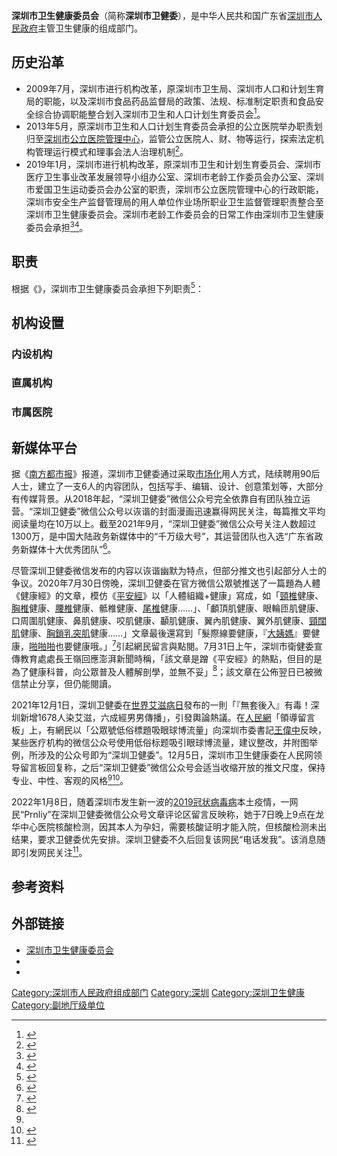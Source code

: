{{Infobox PRCG
|机构名称=深圳市卫生健康委员会
|加挂牌子 = 中共深圳市委卫生工作委员会
|标志1=National Emblem of the People's Republic of China (2).svg
|标志1说明=[[s:国务院关于国家行政机关和企业事业单位社会团体印章管理的规定|1999年规定]]：[[印章|印章]][[直径|直径]]5厘米，中央刊[[中华人民共和国国徽|国徽]]，由[[深圳市人民政府|深圳市人民政府]]制发。
|标志2=深圳市卫生健康委员会徽标.png
|标志2说明=深圳市卫生健康委员会形象标志
|职位1=市委卫生工委书记、主任
|人员1=吴红艳
|职位2=一级巡视员
|人员2=罗乐宣
|职位3=市委卫生工委专职副书记
|人员3=丘孟军<small>（二级巡视员兼）</small>
|职位4=副主任
|人员4=常巨平<small>（二级巡视员兼）</small>、文正方<small>（市保健委主任兼）</small>、李创、朱武、严吉祥
|人数4=5
|职位5=纪检监察组长
|人员5=邓小敏
|职位6=二级巡视员
|人员6=孙美华、林汉城
|人数6=2
|成立时间=2019年1月
|上级机构=[[深圳市人民政府|深圳市人民政府]]
|机构类型=[[深圳市人民政府组成部门|深圳市人民政府组成部门]]
|行政级别=副地厅级
|中共本级=中国共产党深圳市卫生健康委员会党组
|本级纪检监察=深圳市纪委监委第十二纪检监察组
|前身=深圳市卫生与计划生育委员会、深圳市公立医院管理中心
|地址1=[[广东省|广东省]][[深圳市|深圳市]][[福田区|福田区]]深南中路1025号新城大厦东座
|网站=wjw.sz.gov.cn/
|网址=http://wjw.sz.gov.cn/
}}

'''深圳市卫生健康委员会'''（简称'''深圳市卫健委'''），是中华人民共和国广东省[[深圳市人民政府|深圳市人民政府]]主管卫生健康的组成部门。

== 历史沿革 ==

* 2009年7月，深圳市进行机构改革，原深圳市卫生局、深圳市人口和计划生育局的职能，以及深圳市食品药品监督局的政策、法规、标准制定职责和食品安全综合协调职能整合划入深圳市卫生和人口计划生育委员会<ref>{{Cite web|title=深圳政府机构改革启动 国庆前完成精减1/3部门——中新网|url=https://www.chinanews.com/gn/news/2009/08-01/1799944.shtml|accessdate=2021-01-06|work=www.chinanews.com|archive-date=2021-01-08|archive-url=https://web.archive.org/web/20210108052330/https://www.chinanews.com/gn/news/2009/08-01/1799944.shtml|dead-url=no}}</ref>。
* 2013年5月，原深圳市卫生和人口计划生育委员会承担的公立医院举办职责划归至[[深圳市公立医院管理中心|深圳市公立医院管理中心]]，监管公立医院人、财、物等运行，探索法定机构管理运行模式和理事会法人治理机制<ref>{{Cite web|title=深圳公立医院管理中心挂牌 11家医院政事分离-搜狐健康|url=https://health.sohu.com/20130510/n375475869.shtml|accessdate=2021-01-06|work=health.sohu.com|archive-date=2021-01-08|archive-url=https://web.archive.org/web/20210108135315/https://health.sohu.com/20130510/n375475869.shtml|dead-url=no}}</ref>。
*2019年1月，深圳市进行机构改革，原深圳市卫生和计划生育委员会、深圳市医疗卫生事业改革发展领导小组办公室、深圳市老龄工作委员会办公室、深圳市爱国卫生运动委员会办公室的职责，深圳市公立医院管理中心的行政职能，深圳市安全生产监督管理局的用人单位作业场所职业卫生监督管理职责整合至深圳市卫生健康委员会。深圳市老龄工作委员会的日常工作由深圳市卫生健康委员会承担<ref>{{Cite web|title=深圳市卫健委挂牌成立 打造健康中国“深圳样板”|url=http://gd.ifeng.com/a/20190130/7196812_0.shtml|accessdate=2021-02-21|work=gd.ifeng.com}}</ref><ref>{{Cite web|title=深圳市机构改革工作有序推进 部分新机构组建挂牌--近期活动|url=http://www.sz.gov.cn/cn/xxgk/zfxxgj/sldzc/szfld/hm/jqhd/content/post_1313750.html|accessdate=2021-02-21|work=www.sz.gov.cn}}</ref>。

== 职责 ==
根据《{{s|深圳市卫生健康委员会职能配置、内设机构和人员编制规定}}》，深圳市卫生健康委员会承担下列职责<ref>{{Cite web|title=机构概况_深圳市卫生健康委员会网站|url=http://wjw.sz.gov.cn/xxgk/jgzn/jggk/|accessdate=2021-02-24|work=wjw.sz.gov.cn|archive-date=2020-08-30|archive-url=https://web.archive.org/web/20200830034752/http://wjw.sz.gov.cn/xxgk/jgzn/jggk/|dead-url=no}}</ref>：
{{columns-list|2|
#拟订卫生健康事业发展的地方性法规、规章草案和政策、规划并组织实施。统筹规划卫生健康资源配置，组织拟订区域卫生健康规划并组织实施。制定并组织实施推进卫生健康基本公共服务均等化、普惠化、便捷化和公共资源向基层延伸等政策措施。
#协调推进深化医药卫生体制改革，研究提出深化医药卫生体制改革重大方针、政策、措施的建议。组织深化公立医院综合改革，健全现代医院管理制度，制定并组织实施推动卫生健康公共服务提供主体多元化、提供方式多样化的政策措施，提出医疗服务和药品价格政策的建议。
#制定并组织落实重大疾病防治规划以及严重危害人民健康公共卫生问题的干预措施，组织实施免疫规划。负责卫生应急工作，组织指导突发公共卫生事件的预防控制和各类突发公共事件的医疗卫生救援。
#组织拟订并协调落实应对人口老龄化政策措施，推进完善老年健康服务体系建设和医养结合工作。
#组织制定药物政策，落实国家基本药物制度。开展药品使用监测、临床综合评价和短缺药品预警。提出基本药物价格政策的建议。组织开展食品安全风险监测评估，依法制定并公布食品安全地方标准。
#负责职责范围内的职业卫生、放射卫生、环境卫生、学校卫生、公共场所卫生、饮用水卫生等公共卫生的监督管理，负责传染病防治监督，健全卫生健康综合监督体系。建立健全疾病预防控制、健康教育、妇幼保健、精神卫生、应急救治、卫生监督、计划生育等服务网络。组织开展爱国卫生运动。
#负责医疗机构、医疗服务行业管理办法的监督实施，建立医疗服务评价和监督管理体系。会同有关部门制定并实施卫生健康专业技术人员资格标准。制定并组织实施医疗服务规范、标准和卫生健康专业技术人员执业规则、服务规范。
#负责计划生育管理和服务工作，开展人口监测预警，研究提出人口与家庭发展相关政策建议，完善计划生育政策。指导市计划生育协会的业务工作。
#指导基层卫生健康工作，指导基层医疗卫生、妇幼健康服务体系建设和全科医生队伍建设，完善基层卫生健康服务功能。推进卫生健康科技创新发展。
#指导干部保健工作。负责重要会议与重大活动的医疗卫生保障工作。
#拟订全市中医中长期发展规划并组织实施。负责中医药的继承、创新和中西医结合工作，统筹协调中西医发展。
#开展卫生健康工作领域的国际交流与合作、对外宣传、援外工作，开展与港澳台地区的交流与合作。组织开展继续医学教育。
#研究拟订全市卫生健康人才发展政策并组织实施，推动高素质专业化卫生健康人才队伍建设。
#负责卫生健康行业安全生产工作，负责安全生产事故有关的卫生应急处置和紧急医学救援工作。
#完成市委、市政府和上级部门交办的其他任务。
#职能转变。市卫生健康委应当牢固树立大卫生、大健康理念，贯彻落实健康中国战略，以改革创新为动力，以促健康、转模式、强基层、重保障为着力点，把以治病为中心转变到以人民健康为中心，为人民群众提供全方位、全周期健康服务。一是更加注重预防为主和健康促进，加强预防控制重大疾病工作，积极应对人口老龄化，健全健康服务体系。二是更加注重工作重心下移和资源下沉，推进卫生健康公共资源向基层延伸、向生活困难群众倾斜。三是更加注重提高服务质量和水平，推进卫生健康基本公共服务均等化、普惠化、便捷化。四是改革完善医疗卫生行业综合监管制度，推进全过程监管，强化医疗服务质量和安全监管。五是协调推进深化医药卫生体制改革，加大公立医院综合改革力度，落实公立医院经营管理自主权，推动卫生健康公共服务提供主体多元化、提供方式多样化。
#有关职责分工。
##与[[深圳市发展改革委员会|市发展改革委]]有关职责分工。市卫生健康委负责开展人口监测预警工作，研究提出与生育相关的人口数量、素质、结构、分布方面的政策建议，促进生育政策和相关经济社会政策配套衔接，参与配合制定人口发展规划和政策，落实国家、省、市人口发展规划中的有关任务。市发展改革委负责组织监测和评估人口变动情况及趋势影响，建立人口预测预报制度，开展重大决策人口影响评估，完善重大人口政策咨询机制，拟订人口发展规划和人口政策，研究提出人口与经济、社会、资源、环境协调可持续发展，以及统筹促进人口长期均衡发展的政策建议。
##与[[深圳市民政局|市民政局]]有关职责分工。市卫生健康委负责拟订应对人口老龄化、医养结合政策措施并组织实施，综合协调、督促指导、组织推进老龄事业发展，承担老年疾病防治、老年人医疗照护、老年人心理健康与关怀服务等老年健康工作。市民政局负责统筹推进、督促指导、监督管理养老服务工作，拟订养老服务体系建设规划、法规、政策、标准并组织实施，承担老年人福利和特殊困难老年人救助工作。
##与[[深圳市市场监督管理局|市市场监管局]]有关职责分工。市卫生健康委负责食品安全风险监测与评估工作，会同市市场监管局等部门制定、实施食品安全风险监测计划。市卫生健康委对通过食品安全风险监测或者接到举报发现食品可能存在安全隐患的，应当立即组织进行检验和食品安全风险评估，依法参与对食品安全事故现场流行病学调查、采样检测和诊断，出具技术调查报告，并及时通报市市场监管局，对得出不安全结论的食品，市市场监管局等部门应当立即采取措施。市市场监管局等部门在监督管理工作中发现需要进行食品安全风险评估的，应当及时向市卫生健康委提出建议。市市场监管局会同市卫生健康委建立重大药品不良反应和医疗器械不良事件相互通报机制和联合处置机制。市市场监管局牵头做好重大活动食品安全保障，市卫生健康委给予协助配合。
##与[[深圳市医疗保障局|市医保局]]有关职责分工。市卫生健康委、市医保局等部门在医疗、医保、医药等方面加强制度、政策衔接，建立沟通协商机制，协同推进改革，优化医疗资源配置，提高医疗资源使用效率和医疗保障水平。
}}

== 机构设置 ==

=== 内设机构 ===
{{columns-list|3|
*秘书处（宣传教育处）
*工委办公室
*政策法规处（审批服务处）
*财务处
*规划和信息处
*体制改革和基层健康处
*科技教育和国际合作处
*公共卫生和职业健康处
*爱国卫生处（市爱国卫生运动委员会办公室）
*医政处
*医院管理和药物政策处
*家庭发展和妇幼健康处
*中医处
*老龄健康处
*机关党委（人事处）
*深圳市突发公共卫生事件应急处理办公室
}}

=== 直属机构 ===
{{columns-list|3|
*深圳市卫生监督局
*深圳市保健委员会办公室
*深圳市计划生育协会
*深圳市疾病预防控制中心
*深圳市急救中心
*深圳市卫生健康发展研究和数据管理中心
*深圳市血液中心
*深圳市医疗卫生专业服务中心
*深圳市健康教育与促进中心
*深圳市卫生健康能力建设和继续教育中心
}}

=== 市属医院 ===
{{details|深圳医疗卫生机构列表}}
{{columns-list|3|
*[[深圳市人民医院|深圳市人民医院]]
*[[深圳市第二人民医院|深圳市第二人民医院]]
*[[北京大学深圳医院|北京大学深圳医院]]
*[[深圳市中医院|深圳市中医院]]
*[[深圳市妇幼保健院|深圳市妇幼保健院]]
*[[中国医学科学院阜外医院深圳医院|中国医学科学院阜外医院深圳医院]]（深圳市孙逸仙心血管医院）
*[[深圳市第三人民医院|深圳市第三人民医院]]
*[[深圳市眼科医院|深圳市眼科医院]]
*[[深圳市儿童医院|深圳市儿童医院]]
*[[深圳市康宁医院|深圳市康宁医院]]
*[[香港大学深圳医院|香港大学深圳医院]]
*[[南方医科大学深圳医院|南方医科大学深圳医院]]
*[[中国医学科学院肿瘤医院深圳医院|中国医学科学院肿瘤医院深圳医院]]
*[[中山大学附属第七医院|中山大学附属第七医院]]
*[[深圳市萨米医疗中心|深圳市萨米医疗中心]]（深圳市第四人民医院）
*[[深圳市口腔医院|深圳市口腔医院]]
*[[南方医科大学深圳口腔医院（坪山）|南方医科大学深圳口腔医院（坪山）]]
*[[深圳市职业病防治院|深圳市职业病防治院]]
*[[深圳市慢性病防治中心|深圳市慢性病防治中心]]
}}

==新媒体平台==
据《[[南方都市报|南方都市报]]》报道，深圳市卫健委通过采取[[市场化|市场化]]用人方式，陆续聘用90后人士，建立了一支6人的内容团队，包括写手、编辑、设计、创意策划等，大部分有传媒背景。从2018年起，“深圳卫健委”微信公众号完全依靠自有团队独立运营。“深圳卫健委”微信公众号以诙谐的封面漫画迅速赢得网民关注，每篇推文平均阅读量均在10万以上。截至2021年9月，“深圳卫健委”微信公众号关注人数超过1300万，是中国大陆政务新媒体中的“千万级大号”，其运营团队也入选“广东省政务新媒体十大优秀团队”<ref name=stcn>{{cite news |title=发生了什么？顶流政务公众号“深小卫”被举报低俗，官方回应：会适当收缩尺度，网友不乐意了...... |url=https://news.stcn.com/sd/202112/t20211206_3937529.html |accessdate=2021-12-06 |work=e公司 |date=2021-12-06 |archive-date=2021-12-06 |archive-url=https://web.archive.org/web/20211206163849/https://news.stcn.com/sd/202112/t20211206_3937529.html |dead-url=no }}</ref>。

尽管深圳卫健委微信发布的内容以诙谐幽默为特点，但部分推文也引起部分人士的争议。2020年7月30日傍晚，深圳卫健委在官方微信公眾號推送了一篇題為人體《健康經》的文章，模仿《[[平安經|平安經]]》以「人體組織+健康」寫成，如「[[頸椎|頸椎]]健康、[[胸椎|胸椎]]健康、[[腰椎|腰椎]]健康、骶椎健康、[[尾骨|尾椎]]健康……」、「顱頂肌健康、眼輪匝肌健康、口周圍肌健康、鼻肌健康、咬肌健康、顳肌健康、翼內肌健康、翼外肌健康、[[頸闊肌|頸闊肌]]健康、[[胸鎖乳突肌|胸鎖乳突肌]]健康……」文章最後還寫到「髮際線要健康，『[[月經|大姨媽]]』要健康，[[性交|啪啪啪]]也要健康哦。」<ref>{{Cite web|url=https://ishare.ifeng.com/c/s/7yX6Z8W2NKo|title=深圳衛健委《健康經》全文|website=鳳凰新聞|date=2020-07-30|access-date=2021-12-06|archive-date=2021-12-06|archive-url=https://web.archive.org/web/20211206150942/https://ishare.ifeng.com/c/s/7yX6Z8W2NKo|dead-url=no}}</ref>引起網民留言與點閱。7月31日上午，深圳市衛健委宣傳教育處處長王嶺回應澎湃新聞時稱，「該文章是蹭《平安經》的熱點，但目的是為了健康科普，向公眾普及人體解剖學，並無不妥」<ref>{{Cite web|url=https://www.thepaper.cn/newsDetail_forward_8519031|title=推送「平安經體」《健康經》，深圳衛健委：官微向來風趣幽默|website=澎湃新聞|date=2020-08-01|accessdate=2020-08-01|archive-date=2020-08-01|archive-url=https://web.archive.org/web/20200801180548/https://www.thepaper.cn/newsDetail_forward_8519031|dead-url=no}}</ref>；該文章在公佈翌日已被微信禁止分享，但仍能閱讀。

2021年12月1日，深圳卫健委在[[世界艾滋病日|世界艾滋病日]]發布的一則「『無套後入』有毒！深圳新增1678人染艾滋，六成經男男傳播」，引發輿論熱議。在[[人民網|人民網]]「領導留言板」上，有網民以「公眾號低俗標題吸眼球博流量」向深圳市委書記[[王偉中|王偉中]]反映，某些医疗机构的微信公众号使用低俗标题吸引眼球博流量，建议整改，并附图举例，所涉及的公众号即为“深圳卫健委”。12月5日，深圳市卫生健康委在人民网领导留言板回复称，之后“深圳卫健委”微信公众号会适当收缩开放的推文尺度，保持专业、中性、客观的风格<ref name=stcn/><ref>{{cite news |title=「無套後入」藉標題博流量 深圳衛健委公號被批低俗 |url=https://udn.com/news/story/7332/5941487 |accessdate=2021-12-06 |work=聯合新聞網 |date=2021-12-06 |language=zh-TW |archive-date=2021-12-07 |archive-url=https://web.archive.org/web/20211207012419/https://udn.com/news/story/7332/5941487 |dead-url=no }}</ref>。

2022年1月8日，随着深圳市发生新一波的[[2019冠状病毒病|2019冠状病毒病]]本土疫情，一网民“Prnliy”在深圳卫健委微信公众号文章评论区留言反映称，她于7日晚上9点在龙华中心医院核酸检测，因其本人为孕妇，需要核酸证明才能入院，但核酸检测未出结果，要求卫健委优先安排。深圳卫健委不久后回复该网民“电话发我”。该消息随即引发网民关注<ref>{{cite news |author1=王纳 |author2=轩慧 |title=深圳孕妇紧急求助霸气回应感动全网 |url=https://gzdaily.dayoo.com/pc/html/2022-01/10/content_873_780413.htm |accessdate=2022-01-10 |work=广州日报 |date=2022-01-10 |page=08}}</ref>。

== 参考资料 ==
{{reflist}}

== 外部链接 ==

* [http://wjw.sz.gov.cn/ 深圳市卫生健康委员会] {{Wayback|url=http://wjw.sz.gov.cn/ |date=20210420135725 }}
*{{Sinaweibo|szhpfpc}}
* {{Bilibili|user=698057488}}

{{深圳市人民政府|nocat}}

[[Category:深圳市人民政府组成部门|Category:深圳市人民政府组成部门]]
[[Category:深圳|Category:深圳]]
[[Category:深圳卫生健康|Category:深圳卫生健康]]
[[Category:副地厅级单位|Category:副地厅级单位]]